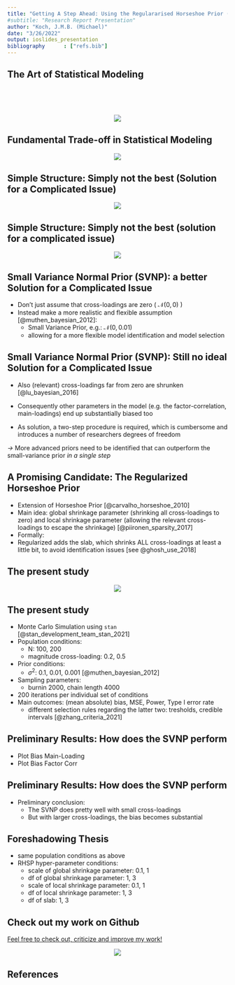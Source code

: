 ```yaml
---
title: "Getting A Step Ahead: Using the Regulararised Horseshoe Prior (RHSP) to Select Cross-Loadings in Bayesian Regularized SEM"
#subtitle: "Research Report Presentation"
author: "Koch, J.M.B. (Michael)"
date: "3/26/2022"
output: ioslides_presentation
bibliography      : ["refs.bib"]
---
```


## The Art of Statistical Modeling

\ 

\ 

<center>

![](~/1vs2StepBayesianRegSEM/Rmd/figures/datagenVsModelMeme.png)

</center>

## Fundamental Trade-off in Statistical Modeling 

<center>

![](~/1vs2StepBayesianRegSEM/Rmd/figures/fundamentalTradeoff.png)

</center>


## Simple Structure: Simply not the best (Solution for a Complicated Issue)


<center>


![](~/1vs2StepBayesianRegSEM/Rmd/figures/simpleStructure.png)


</center>


## Simple Structure: Simply not the best (solution for a complicated issue)


<center>
 

![](~/1vs2StepBayesianRegSEM/Rmd/figures/simpleStructureMeme.png)


</center>


## Small Variance Normal Prior (SVNP): a better Solution for a Complicated Issue 

  + Don't just assume that cross-loadings are zero ( $\mathcal{N}(0, 0)$ )
  + Instead make a more realistic and flexible assumption [@muthen_bayesian_2012]:
    - Small Variance Prior, e.g.: $\mathcal{N}(0, 0.01)$ 
    - allowing for a more flexible model identification and model selection

## Small Variance Normal Prior (SVNP): Still no ideal Solution for a Complicated Issue

- Also (relevant) cross-loadings far from zero are shrunken [@lu_bayesian_2016] 

- Consequently other parameters in the model (e.g. the factor-correlation, main-loadings) end up substantially biased too

- As solution, a two-step procedure is required, which is cumbersome and introduces a number of researchers degrees of freedom
  
*&#8594;* More advanced priors need to be identified that can outperform the small-variance prior *in a single step*


## A Promising Candidate: The Regularized Horseshoe Prior

- Extension of Horseshoe Prior [@carvalho_horseshoe_2010]
- Main idea: global shrinkage parameter (shrinking all cross-loadings to zero) and local shrinkage parameter (allowing the relevant cross-loadings to escape the shrinkage) [@piironen_sparsity_2017]
- Formally:
- Regularized adds the slab, which shrinks ALL cross-loadings at least a little bit, to avoid identification issues [see @ghosh_use_2018]

## The present study

<center>

![](~/1vs2StepBayesianRegSEM/Rmd/figures/model.png)

</center>

## The present study

- Monte Carlo Simulation using `stan` [@stan_development_team_stan_2021]
- Population conditions:
  - N: 100, 200
  - magnitude cross-loading: 0.2, 0.5
- Prior conditions:
  - $\sigma^2$: 0.1, 0.01, 0.001 [@muthen_bayesian_2012]
- Sampling parameters:
  -  burnin 2000, chain length 4000 
- 200 iterations per individual set of conditions
- Main outcomes: (mean absolute) bias, MSE, Power, Type I error rate
  - different selection rules regarding the latter two: tresholds, credible intervals [@zhang_criteria_2021]

## Preliminary Results: How does the SVNP perform 

- Plot Bias Main-Loading 
- Plot Bias Factor Corr

## Preliminary Results: How does the SVNP perform 

- Preliminary conclusion: 
  - The SVNP does pretty well with small cross-loadings 
  - But with larger cross-loadings, the bias becomes substantial 


## Foreshadowing Thesis

- same population conditions as above
- RHSP hyper-parameter conditions:
  - scale of global shrinkage parameter: 0.1, 1
  - df of global shrinkage parameter: 1, 3
  - scale of local shrinkage parameter: 0.1, 1
  - df of local shrinkage parameter: 1, 3
  - df of slab: 1, 3

## Check out my work on Github

[Feel free to check out, criticize and improve my work!](https://www.github.com/JMBKoch/1vs2StepBayesianRegSEM)

<center>

![](~/1vs2StepBayesianRegSEM/Rmd/figures/dodge.png)

</center>

<style>
slides > slide { overflow: scroll; }
slides > slide:not(.nobackground):after {
  content: '';
}
</style>

## References
